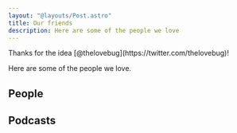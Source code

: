 ```yaml
---
layout: "@layouts/Post.astro"
title: Our friends
description: Here are some of the people we love
---
```



<Credit>
Thanks for the idea [@thelovebug](https://twitter.com/thelovebug)!
</Credit>

Here are some of the people we love.

## People

<LinkList list={friendlinks}></LinkList>

## Podcasts

<LinkList list={podcasts}></LinkList>
